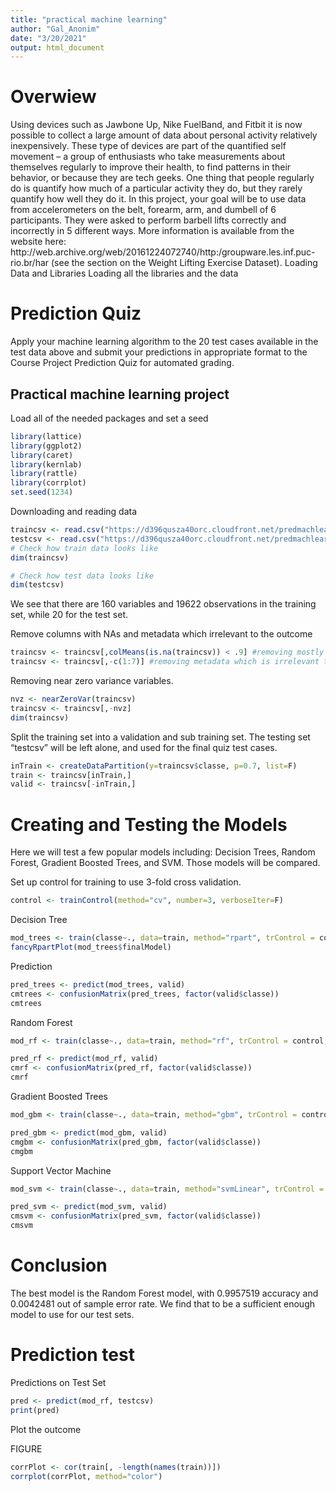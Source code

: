 ```yaml
---
title: "practical machine learning"
author: "Gal_Anonim"
date: "3/20/2021"
output: html_document
---
```

# Overwiew 
Using devices such as Jawbone Up, Nike FuelBand, and Fitbit it is now possible to collect a large amount of data about personal activity relatively inexpensively. These type of devices are part of the quantified self movement – a group of enthusiasts who take measurements about themselves regularly to improve their health, to find patterns in their behavior, or because they are tech geeks. One thing that people regularly do is quantify how much of a particular activity they do, but they rarely quantify how well they do it. In this project, your goal will be to use data from accelerometers on the belt, forearm, arm, and dumbell of 6 participants. They were asked to perform barbell lifts correctly and incorrectly in 5 different ways. More information is available from the website here: http://web.archive.org/web/20161224072740/http:/groupware.les.inf.puc-rio.br/har (see the section on the Weight Lifting Exercise Dataset).
Loading Data and Libraries
Loading all the libraries and the data

# Prediction Quiz

Apply your machine learning algorithm to the 20 test cases available in the test data above and submit your predictions in appropriate format to the Course Project Prediction Quiz for automated grading.

## Practical machine learning project

Load all of the needed packages and set a seed

```r
library(lattice)
library(ggplot2)
library(caret)
library(kernlab)
library(rattle)
library(corrplot)
set.seed(1234)
```

Downloading and reading data

```r
traincsv <- read.csv("https://d396qusza40orc.cloudfront.net/predmachlearn/pml-training.csv")
testcsv <- read.csv("https://d396qusza40orc.cloudfront.net/predmachlearn/pml-testing.csv")
# Check how train data looks like
dim(traincsv)
```

```r
# Check how test data looks like
dim(testcsv)
```

We see that there are 160 variables and 19622 observations in the training set, while 20 for the test set.

Remove columns with NAs and metadata which irrelevant to the outcome

```r
traincsv <- traincsv[,colMeans(is.na(traincsv)) < .9] #removing mostly na columns
traincsv <- traincsv[,-c(1:7)] #removing metadata which is irrelevant to the outcome
```

Removing near zero variance variables.

```r
nvz <- nearZeroVar(traincsv)
traincsv <- traincsv[,-nvz]
dim(traincsv)
```

Split the training set into a validation and sub training set. The testing set “testcsv” will be left alone, and used for the final quiz test cases.

```r
inTrain <- createDataPartition(y=traincsv$classe, p=0.7, list=F)
train <- traincsv[inTrain,]
valid <- traincsv[-inTrain,]

```

# Creating and Testing the Models

Here we will test a few popular models including: Decision Trees, Random Forest, Gradient Boosted Trees, and SVM. Those models will be compared.

Set up control for training to use 3-fold cross validation.

```r
control <- trainControl(method="cv", number=3, verboseIter=F)
```

Decision Tree
```r
mod_trees <- train(classe~., data=train, method="rpart", trControl = control, tuneLength = 5)
fancyRpartPlot(mod_trees$finalModel)
```

Prediction
```r
pred_trees <- predict(mod_trees, valid)
cmtrees <- confusionMatrix(pred_trees, factor(valid$classe))
cmtrees
```


Random Forest

```r
mod_rf <- train(classe~., data=train, method="rf", trControl = control, tuneLength = 5)

pred_rf <- predict(mod_rf, valid)
cmrf <- confusionMatrix(pred_rf, factor(valid$classe))
cmrf
```

Gradient Boosted Trees
```r
mod_gbm <- train(classe~., data=train, method="gbm", trControl = control, tuneLength = 5, verbose = F)

pred_gbm <- predict(mod_gbm, valid)
cmgbm <- confusionMatrix(pred_gbm, factor(valid$classe))
cmgbm
```

Support Vector Machine

```r
mod_svm <- train(classe~., data=train, method="svmLinear", trControl = control, tuneLength = 5, verbose = F)

pred_svm <- predict(mod_svm, valid)
cmsvm <- confusionMatrix(pred_svm, factor(valid$classe))
cmsvm
```
# Conclusion
The best model is the Random Forest model, with 0.9957519 accuracy and 0.0042481 out of sample error rate. We find that to be a sufficient enough model to use for our test sets.

# Prediction test

Predictions on Test Set
```r
pred <- predict(mod_rf, testcsv)
print(pred)
```

Plot the outcome

FIGURE

```r
corrPlot <- cor(train[, -length(names(train))])
corrplot(corrPlot, method="color")

```


